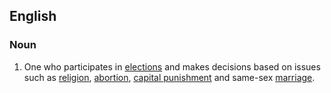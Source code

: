 ==English==

===Noun===
{{en-noun}}
# {{label|en|US|politics}} One who participates in [[election]]s and makes decisions based on issues such as [[religion]], [[abortion]], [[capital punishment]] and same-sex [[marriage]].